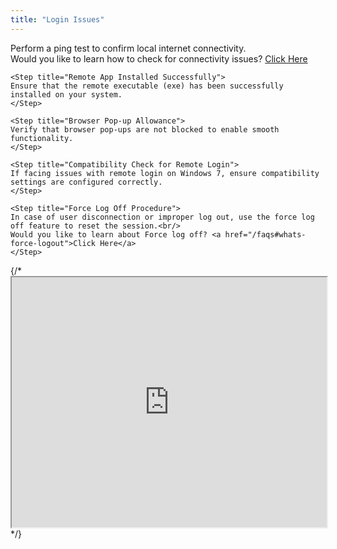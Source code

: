 ```yaml
---
title: "Login Issues"
---
```


<Steps>
    <Step title="Internet Connectivity Test">
    Perform a ping test to confirm local internet connectivity.<br />
   Would you like to learn how to check for connectivity issues? <a href="/faqs#what-exactly-is-a-ping-drop-and-how-can-one-determine-if-it-has-occurred">Click Here</a>
    </Step>
    
    <Step title="Remote App Installed Successfully">
    Ensure that the remote executable (exe) has been successfully installed on your system.
    </Step>
    
    <Step title="Browser Pop-up Allowance">
    Verify that browser pop-ups are not blocked to enable smooth functionality.
    </Step>

    <Step title="Compatibility Check for Remote Login">
    If facing issues with remote login on Windows 7, ensure compatibility settings are configured correctly.
    </Step>

    <Step title="Force Log Off Procedure">
    In case of user disconnection or improper log out, use the force log off feature to reset the session.<br/>
    Would you like to learn about Force log off? <a href="/faqs#whats-force-logout">Click Here</a>
    </Step>

</Steps>
{/* 
<iframe height="400px" width="100%" src="https://app.sharefable.com/embed/demo/remote-login-0tkdqjm26rzm10rk" allowfullscreen></iframe> */}